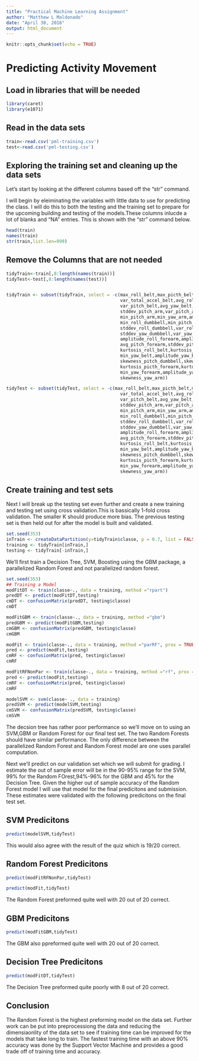 ```yaml
---
title: "Practical Machine Learning Assignment"
author: "Matthew L Maldonado"
date: "April 30, 2016"
output: html_document
---
```


```r
knitr::opts_chunk$set(echo = TRUE)
```

# Predicting Activity Movement


## Load in libraries that will be needed

```r
library(caret)
library(e1071)
```

## Read in the data sets

```r
train<-read.csv('pml-training.csv')
test<-read.csv('pml-testing.csv')
```


## Exploring the training set and cleaning up the data sets

Let's start by looking at the different columns based off the "str" command.

I will begin by eleiminating the variables with little data to use for predicting the class. I will do this to both the testing and the training set to prepare for the upcoming building and testing of the models.These columns inlucde a lot of blanks and "NA" entries. This is shown with the "str" command below.

```r
head(train)
names(train)
str(train,list.len=999)
```

## Remove the Columns that are not needed

```r
tidyTrain<-train[,8:length(names(train))]
tidyTest<-test[,8:length(names(test))]


tidyTrain <- subset(tidyTrain, select = -c(max_roll_belt,max_picth_belt,min_roll_belt,min_pitch_belt,amplitude_roll_belt,amplitude_pitch_belt,
                                           var_total_accel_belt,avg_roll_belt,stddev_roll_belt,var_roll_belt,avg_pitch_belt,stddev_pitch_belt,
                                           var_pitch_belt,avg_yaw_belt,stddev_yaw_belt,var_yaw_belt,var_accel_arm,avg_roll_arm,stddev_roll_arm,var_roll_arm,avg_pitch_arm,
                                           stddev_pitch_arm,var_pitch_arm,avg_yaw_arm,stddev_yaw_arm,var_yaw_arm,max_roll_arm,max_picth_arm,max_yaw_arm,min_roll_arm,
                                           min_pitch_arm,min_yaw_arm,amplitude_roll_arm,amplitude_pitch_arm,amplitude_yaw_arm,max_roll_dumbbell,max_picth_dumbbell,
                                           min_roll_dumbbell,min_pitch_dumbbell,amplitude_roll_dumbbell,amplitude_pitch_dumbbell,var_accel_dumbbell,avg_roll_dumbbell,
                                           stddev_roll_dumbbell,var_roll_dumbbell,avg_pitch_dumbbell,stddev_pitch_dumbbell,var_pitch_dumbbell,avg_yaw_dumbbell,
                                           stddev_yaw_dumbbell,var_yaw_dumbbell,max_roll_forearm,max_picth_forearm,min_roll_forearm,min_pitch_forearm,
                                           amplitude_roll_forearm,amplitude_pitch_forearm,var_accel_forearm,avg_roll_forearm,stddev_roll_forearm,var_roll_forearm,
                                           avg_pitch_forearm,stddev_pitch_forearm,var_pitch_forearm,var_pitch_forearm,avg_yaw_forearm,stddev_yaw_forearm,var_yaw_forearm,
                                           kurtosis_roll_belt,kurtosis_picth_belt,kurtosis_yaw_belt,skewness_roll_belt,skewness_roll_belt.1,skewness_yaw_belt,max_yaw_belt,
                                           min_yaw_belt,amplitude_yaw_belt,kurtosis_roll_dumbbell,kurtosis_picth_dumbbell,kurtosis_yaw_dumbbell,skewness_roll_dumbbell,
                                           skewness_pitch_dumbbell,skewness_yaw_dumbbell,max_yaw_dumbbell,min_yaw_dumbbell,amplitude_yaw_dumbbell,kurtosis_roll_forearm,
                                           kurtosis_picth_forearm,kurtosis_yaw_forearm,skewness_roll_forearm,skewness_pitch_forearm,skewness_yaw_forearm,max_yaw_forearm,
                                           min_yaw_forearm,amplitude_yaw_forearm,kurtosis_roll_arm,kurtosis_picth_arm,kurtosis_yaw_arm,skewness_roll_arm,skewness_pitch_arm,
                                           skewness_yaw_arm))

tidyTest <- subset(tidyTest, select = -c(max_roll_belt,max_picth_belt,min_roll_belt,min_pitch_belt,amplitude_roll_belt,amplitude_pitch_belt,
                                           var_total_accel_belt,avg_roll_belt,stddev_roll_belt,var_roll_belt,avg_pitch_belt,stddev_pitch_belt,
                                           var_pitch_belt,avg_yaw_belt,stddev_yaw_belt,var_yaw_belt,var_accel_arm,avg_roll_arm,stddev_roll_arm,var_roll_arm,avg_pitch_arm,
                                           stddev_pitch_arm,var_pitch_arm,avg_yaw_arm,stddev_yaw_arm,var_yaw_arm,max_roll_arm,max_picth_arm,max_yaw_arm,min_roll_arm,
                                           min_pitch_arm,min_yaw_arm,amplitude_roll_arm,amplitude_pitch_arm,amplitude_yaw_arm,max_roll_dumbbell,max_picth_dumbbell,
                                           min_roll_dumbbell,min_pitch_dumbbell,amplitude_roll_dumbbell,amplitude_pitch_dumbbell,var_accel_dumbbell,avg_roll_dumbbell,
                                           stddev_roll_dumbbell,var_roll_dumbbell,avg_pitch_dumbbell,stddev_pitch_dumbbell,var_pitch_dumbbell,avg_yaw_dumbbell,
                                           stddev_yaw_dumbbell,var_yaw_dumbbell,max_roll_forearm,max_picth_forearm,min_roll_forearm,min_pitch_forearm,
                                           amplitude_roll_forearm,amplitude_pitch_forearm,var_accel_forearm,avg_roll_forearm,stddev_roll_forearm,var_roll_forearm,
                                           avg_pitch_forearm,stddev_pitch_forearm,var_pitch_forearm,var_pitch_forearm,avg_yaw_forearm,stddev_yaw_forearm,var_yaw_forearm,
                                           kurtosis_roll_belt,kurtosis_picth_belt,kurtosis_yaw_belt,skewness_roll_belt,skewness_roll_belt.1,skewness_yaw_belt,max_yaw_belt,
                                           min_yaw_belt,amplitude_yaw_belt,kurtosis_roll_dumbbell,kurtosis_picth_dumbbell,kurtosis_yaw_dumbbell,skewness_roll_dumbbell,
                                           skewness_pitch_dumbbell,skewness_yaw_dumbbell,max_yaw_dumbbell,min_yaw_dumbbell,amplitude_yaw_dumbbell,kurtosis_roll_forearm,
                                           kurtosis_picth_forearm,kurtosis_yaw_forearm,skewness_roll_forearm,skewness_pitch_forearm,skewness_yaw_forearm,max_yaw_forearm,
                                           min_yaw_forearm,amplitude_yaw_forearm,kurtosis_roll_arm,kurtosis_picth_arm,kurtosis_yaw_arm,skewness_roll_arm,skewness_pitch_arm,
                                           skewness_yaw_arm))

```


## Create training and test sets

Next I will break up the testing set even further and create a new training and testing set using cross validation.This is bassically 1-fold cross validation. The smaller K should produce more bias. The previous testing set is then held out for after the model is built and validated.

```r
set.seed(353)
inTrain <- createDataPartition(y=tidyTrain$classe, p = 0.7, list = FALSE)
training <- tidyTrain[inTrain,]
testing <- tidyTrain[-inTrain,]
```
 
 We'll first train a Decision Tree, SVM, Boosting using the GBM package, a parallelized Random Forest and not parallelized random forest.
 
```r
set.seed(353)
## Training a Model
modFitDT <- train(classe~., data = training, method ="rpart")
predDT <- predict(modFitDT,testing)
cmDT <- confusionMatrix(predDT, testing$classe)
cmDT

modFitGBM <- train(classe~., data = training, method ="gbm")
predGBM <- predict(modFitGBM,testing)
cmGBM <- confusionMatrix(predGBM, testing$classe)
cmGBM

modFit <- train(classe~., data = training, method ="parRF", prox = TRUE)
pred <- predict(modFit,testing)
cmRF <- confusionMatrix(pred, testing$classe)
cmRF

modFitRFNonPar <- train(classe~., data = training, method ="rf", prox = TRUE)
pred <- predict(modFit,testing)
cmRF <- confusionMatrix(pred, testing$classe)
cmRF

modelSVM <- svm(classe~ ., data = training)
predSVM <- predict(modelSVM,testing)
cmSVM <- confusionMatrix(predSVM, testing$classe)
cmSVM
```

The decsion tree has rather poor performance so we'll move on to using an SVM,GBM or Random Forest for our final test set. The two Random Forests should have similar performance. The only difference between the parallelized Random Forest and Random Forest model are one uses parallel computation.

Next we'll predict on our validation set which we will submit for grading. I estimate the out of sample error will be in the 90-95% range for the SVM, 99% for the Random FOrest,94%-96% for the GBM  and 45% for the Decision Tree. Given the higher out of sample accuracy of the Random Forest model I will use that model for the final predicitons and submission. These estimates were validated with the following predicitons on the final test set.


## SVM Predicitons
```r
predict(modelSVM,tidyTest)

```

This would also agree with the result of the quiz which is 19/20 correct.

## Random Forest Predicitons
```r
predict(modFitRFNonPar,tidyTest)

```

```r
predict(modFit,tidyTest)

```

The Random Forest preformed quite well with 20 out of 20 correct.

## GBM Predicitons

```r
predict(modFitGBM,tidyTest)
```

The GBM also ppreformed quite well with 20 out of 20 correct.

## Decision Tree Predicitons

```r
predict(modFitDT,tidyTest)

```

The Decision Tree preformed quite poorly with 8 out of 20 correct.

## Conclusion

The Random Forest is the highest preforming model on the data set. Further work can be put into preprocessiong the data and reducing the dimensiaonlity of the data set to see if training time can be improved for the models that take long to train. The fastest training time with an above 90% accuracy was done by the Support Vector Machine and provides a good trade off of training time and accuracy.

